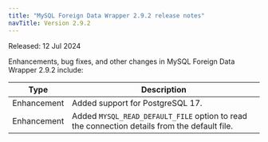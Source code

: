 ```yaml
---
title: "MySQL Foreign Data Wrapper 2.9.2 release notes"
navTitle: Version 2.9.2
---
```


Released: 12 Jul 2024

Enhancements, bug fixes, and other changes in MySQL Foreign Data Wrapper 2.9.2 include:

| Type        | Description                                                                                  |
|-------------|----------------------------------------------------------------------------------------------|
| Enhancement | Added support for PostgreSQL 17.                                                             |
| Enhancement | Added `MYSQL_READ_DEFAULT_FILE` option to read the connection details from the default file. |


